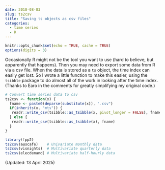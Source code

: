 ```yaml
---
date: 2018-08-03
slug: ts2csv
title: "Saving ts objects as csv files"
categories:
  - time series
  - R
---
```


```r
knitr::opts_chunk$set(echo = TRUE, cache = TRUE)
options(digits = 3)
```

Occasionally R might not be the tool you want to use (hard to believe, but apparently that happens). Then you may need to export some data from R via a csv file. When the data is stored as a `ts` object, the time index can easily get lost. So I wrote a little function to make this easier, using the `tsibble` package to do almost all of the work in looking after the time index. (Thanks to Earo in the comments for greatly simplifying my original code.)

```r
# Convert time series data to csv
ts2csv <- function(x) {
  fname <- paste0(deparse(substitute(x)), ".csv")
  if(inherits(x, "mts")) {
   readr::write_csv(tsibble::as_tsibble(x, pivot_longer = FALSE), fname)
  } else {
   readr::write_csv(tsibble::as_tsibble(x), fname)
  }
}

library(fpp2)
ts2csv(auscafe)    # Univariate monthly data
ts2csv(visnights)  # Multivariate quarterly data
ts2csv(elecdemand) # Multivariate half-hourly data
```

(Updated: 13 April 2025)
